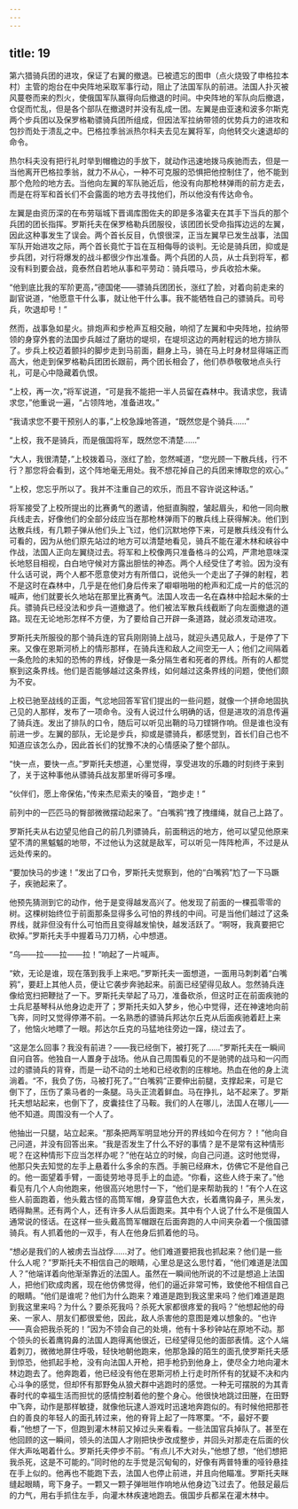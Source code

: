 ```yaml
---
---
---
```

title: 19
---





第六猎骑兵团的进攻，保证了右翼的撤退。已被遗忘的图申（点火烧毁了申格拉本村）主管的炮台在中央阵地采取军事行动，阻止了法国军队的前进。法国人扑灭被风蔓卷而来的烈火，使俄国军队赢得向后撤退的时间。中央阵地的军队向后撤退，仓促而忙乱，但是各个部队在撤退时并没有乱成一团。左翼是由亚速和波多尔斯克两个步兵团以及保罗格勒骠骑兵团所组成，但因法军拉纳带领的优势兵力的进攻和包抄而处于溃乱之中。巴格拉季翁派热尔科夫去见左翼将军，向他转交火速退却的命令。

热尔科夫没有把行礼时举到帽檐边的手放下，就动作迅速地拨马疾驰而去，但是一当他离开巴格拉季翁，就力不从心，一种不可克服的恐惧把他控制住了，他不能到那个危险的地方去。当他向左翼的军队驰近后，他没有向那枪林弹雨的前方走去，而是在将军和首长们不会露面的地方去寻找他们，所以他没有传达命令。

左翼是由资历深的在布劳瑙城下晋谒库图佐夫的即是多洛霍夫在其手下当兵的那个兵团的团长指挥。罗斯托夫在保罗格勒兵团服役，该团团长受命指挥边远的左翼，因此这种事发生了误会。两个首长反目，仇恨很深，正当左翼早已发生战事，法国军队开始进攻之际，两个首长竟忙于旨在互相侮辱的谈判。无论是骑兵团，抑或是步兵团，对行将爆发的战斗都很少作出准备。两个兵团的人员，从士兵到将军，都没有料到要会战，竟泰然自若地从事和平劳动：骑兵喂马，步兵收拾木柴。

“他到底比我的军阶更高，”德国佬——骠骑兵团团长，涨红了脸，对着向前走来的副官说道，“他愿意干什么事，就让他干什么事。我不能牺牲自己的骠骑兵。司号兵，吹退却号！”

然而，战事急如星火。排炮声和步枪声互相交融，响彻了左翼和中央阵地，拉纳带领的身穿外套的法国步兵越过了磨坊的堤坝，在堤坝这边的两射程远的地方排队了。步兵上校迈着颤抖的脚步走到马前面，翻身上马，骑在马上时身材显得端正而高大，他走到保罗格勒兵团团长跟前，两个团长相会了，他们恭恭敬敬地点头行礼，可是心中隐藏着仇恨。

“上校，再一次，”将军说道，“可是我不能把一半人员留在森林中。我请求您，我请求您，”他重说一遍，“占领阵地，准备进攻。”

“我请求您不要干预别人的事，”上校急躁地答道，“既然您是个骑兵……”

“上校，我不是骑兵，而是俄国将军，既然您不清楚……”

“大人，我很清楚，”上校拨着马，涨红了脸，忽然喊道，“您光顾一下散兵线，行不行？那您将会看到，这个阵地毫无用处。我不想花掉自己的兵团来博取您的欢心。”

“上校，您忘乎所以了。我并不注重自己的欢乐，而且不容许说这种话。”

将军接受了上校所提出的比赛勇气的邀请，他挺直胸膛，皱起眉头，和他一同向散兵线走去，好像他们的全部分歧应当在那枪林弹雨下的散兵线上获得解决。他们到达散兵线，有几颗子弹从他们头上飞过，他们沉默地停下来，可是散兵线没有什么可看的，因为从他们原先站过的地方可以清楚地看见，骑兵不能在灌木林和峡谷中作战，法国人正向左翼绕过去。将军和上校像两只准备格斗的公鸡，严肃地意味深长地怒目相视，白白地守候对方露出胆怯的神态。两个人经受住了考验。因为没有什么话可说，两个人都不愿意使对方有所借口，说他头一个走出了子弹的射程，若不是这时在森林中，几乎是在他们身后传来了噼噼啪啪的枪声和汇成一片的低沉的喊声，他们就要长久地站在那里比赛勇气。法国人攻击一名在森林中拾起木柴的士兵。骠骑兵已经没法和步兵一道撤退了。他们被法军散兵线截断了向左面撤退的道路。现在无论地形怎样不方便，为了要给自己开辟一条道路，就必须发动进攻。

罗斯托夫所服役的那个骑兵连的官兵刚刚骑上战马，就迎头遇见敌人，于是停了下来。又像在恩斯河桥上的情形那样，在骑兵连和敌人之间空无一人；他们之间隔着一条危险的未知的恐怖的界线，好像是一条分隔生者和死者的界线。所有的人都觉察到这条界线。他们是否能够越过这条界线，如何越过这条界线的问题，使他们颇为不安。

上校已驰至战线的正面，气忿地回答军官们提出的一些问题，就像一个拼命地固执己见的人那样，发布了一项命令。没有人说过什么明确的话，但是进攻的消息传遍了骑兵连。发出了排队的口令，随后可以听见出鞘的马刀铿锵作响。但是谁也没有前进一步。左翼的部队，无论是步兵，抑或是骠骑兵，都感觉到，首长们自己也不知道应该怎么办，因此首长们的犹豫不决的心情感染了整个部队。

“快一点，要快一点。”罗斯托夫想道，心里觉得，享受进攻的乐趣的时刻终于来到了，关于这种事他从骠骑兵战友那里听得可多哩。

“伙伴们，愿上帝保佑，”传来杰尼索夫的嗓音，“跑步走！”

前列中的一匹匹马的臀部微微摆动起来了。“白嘴鸦”拽了拽缰绳，就自己上路了。

罗斯托夫从右边望见他自己的前几列骠骑兵，前面稍远的地方，他可以望见他原来望不清的黑魆魆的地带，不过他认为这就是敌军，可以听见一阵阵枪声，不过是从远处传来的。

“要加快马的步速！”发出了口令，罗斯托夫觉察到，他的“白嘴鸦”尥了一下马蹶子，疾驰起来了。

他预先猜测到它的动作，他于是变得越发高兴了。他发现了前面的一棵孤零零的树。这棵树始终位于前面那条显得多么可怕的界线的中间。可是当他们越过了这条界线，就非但没有什么可怕而且变得越发愉快，越发活跃了。“啊呀，我真要把它砍掉。”罗斯托夫手中握着马刀刀柄，心中想道。

“乌——拉——拉——拉！”响起了一片喊声。

“欸，无论是谁，现在落到我手上来吧。”罗斯托夫一面想道，一面用马刺刺着“白嘴鸦”，要赶上其他人员，便让它袭步奔驰起来。前面已经望得见敌人。忽然骑兵连像给宽扫把鞭挞了一下。罗斯托夫举起了马刀，准备砍杀，但这时正在前面疾驰的士兵尼基琴科从他身边走开了；罗斯托夫如入梦乡，他心中觉得，还在神速地向前飞奔，同时又觉得停滞不前。一名熟悉的骠骑兵邦达尔丘克从后面疾驰着赶上来了，他恼火地瞟了一眼。邦达尔丘克的马猛地往旁边一蹿，绕过去了。

“这是怎么回事？我没有前进？——我已经倒下，被打死了……”罗斯托夫在一瞬间自问自答。他独自一人置身于战场。他从自己周围看见的不是驰骋的战马和一闪而过的骠骑兵的背脊，而是一动不动的土地和已经收割的庄稼地。热血在他的身上流淌着。“不，我负了伤，马被打死了。”“白嘴鸦”正要伸出前腿，支撑起来，可是它倒下了，压伤了乘马者的一条腿。马头正流着鲜血。马在挣扎，站不起来了。罗斯托夫想站起来，也倒下了，皮囊挂住了马鞍。我们的人在哪儿，法国人在哪儿——他不知道。周围没有一个人了。

他抽出一只腿，站立起来。“那条把两军明显地分开的界线如今在何方？！”他向自己问道，并没有回答出来。“我是否发生了什么不好的事情？是不是常有这种情形呢？在这种情形下应当怎样办呢？”他在站立的时候，向自己问道。这时他觉得，他那只失去知觉的左手上悬着什么多余的东西。手腕已经麻木，仿佛它不是他自己的。他一面望着手臂，一面徒劳地寻觅手上的血迹。“你看，这些人终于来了。”他看见有几个人向他跑来，他很高兴地思忖一下，“他们是来帮助我的！”有个人在这些人前面跑着，他头戴古怪的高筒军帽，身穿蓝色大衣，长着鹰钩鼻子，黑头发，晒得黝黑。还有两个人，还有许多人从后面跑来。其中有个人说了什么不是俄国人通常说的怪话。在这样一些头戴高筒军帽跟在后面奔跑的人中间夹杂着一个俄国骠骑兵。有人抓着他的一双手，有人在他身后抓着他的马。

“想必是我们的人被虏去当战俘……对了。他们难道要把我也抓起来？他们是一些什么人呢？”罗斯托夫不相信自己的眼睛，心里总是这么思忖着，“他们难道是法国人？”他端详着向他渐渐靠近的法国人。虽然在一瞬间他所说的不过是想追上法国人，把他们砍成肉酱，现在他仿佛觉得，他们的逼近非常可怖，致使他不相信自己的眼睛。“他们是谁呢？他们为什么跑来？难道是跑到我这里来吗？他们难道是跑到我这里来吗？为什么？要杀死我吗？杀死大家都很疼爱的我吗？”他想起他的母亲、一家人、朋友们都很爱他，因此，敌人杀害他的意图是难以想象的。“也许——真会把我杀死的！”因为不领会自己的处境，他有十多秒钟站在原地不动。那个领头的长着鹰钩鼻的法国人跑得离他很近，已经望得见他的面部表情。这个人端着刺刀，微微地屏住呼吸，轻快地朝他跑来，他那急躁的陌生的面孔使罗斯托夫感到惊恐，他抓起手枪，没有向法国人开枪，把手枪扔到他身上，使尽全力地向灌木林边跑去了。他奔跑着，他已经没有他在恩斯河桥上行走时所怀有的犹疑不决和内心斗争的感觉，但却怀有那野兔从狼犬群中逃跑时的感觉。一种无可摆脱的为其青春时代的幸福生活而担忧的感情控制着他的整个身心。他很快地跳过田塍，在田野中飞奔，动作是那样敏捷，就像他玩逮人游戏时迅速地奔跑似的。有时候他把那苍白的善良的年轻人的面孔转过来，他的脊背上起了一阵寒栗。“不，最好不要看，”他想了一下，但跑到灌木林前又掉过头来看看。一些法国官兵掉队了。甚至在他回顾的这一瞬间，领头的法国人才刚把快步改成整步，并回头对那走在后面的伙伴大声吆喝着什么。罗斯托夫停步不前。“有点儿不大对头，”他想了想，“他们想把我杀死，这是不可能的。”同时他的左手觉是沉甸甸的，好像有两普特重的哑铃悬挂在手上似的。他再也不能跑下去，法国人也停止前进，并且向他瞄准。罗斯托夫眯缝起眼睛，弯下身子。一颗又一颗子弹咝咝作响地从他身边飞过去了。他鼓足最后的力气，用右手抓住左手，向灌木林疾速地跑去。俄国步兵都呆在灌木林中。